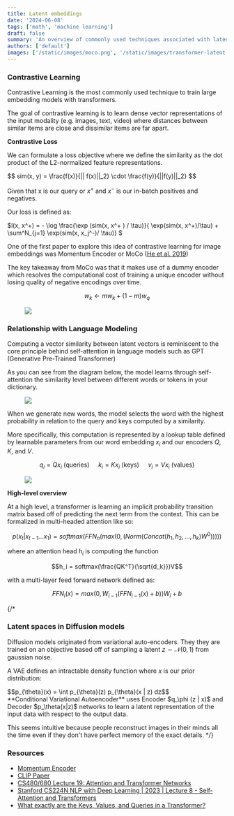 ```yaml
---
title: Latent embeddings
date: '2024-06-08'
tags: ['math', 'machine learning']
draft: false
summary: 'An overview of commonly used techniques associated with latent embeddings'
authors: ['default']
images: ['/static/images/moco.png', '/static/images/transformer-latent.png']
---
```


### **Contrastive Learning**

Contrastive Learning is the most commonly used technique to train large embedding models with transformers.

The goal of contrastive learning is to learn dense vector representations of the input modality (e.g. images, text, video) where distances between similar items are close and dissimilar items are far apart.

**Contrastive Loss**

We can formulate a loss objective where we define the similarity as the dot product of the L2-normalized feature representations.

<div class="centered text-xl">
$$ sim(x, y) = \frac{f(x)}{|| f(x)||_2} \cdot \frac{f(y)}{||f(y)||_2} $$
</div>

Given that x is our query or $x^+$ and $x^-$ is our in-batch positives and negatives.

Our loss is defined as:

<div class="text-xl">
$l(x, x^+) = - \log \frac{\exp (sim(x, x^+ ) / \tau)}{ \exp(sim(x, x^+)/\tau) + \sum^N_{j=1} \exp(sim(x, x_j^-)/ \tau)} $
</div>

One of the first paper to explore this idea of contrastive learning for image embeddings was Momentum Encoder or MoCo ([He et al. 2019](https://arxiv.org/pdf/1911.05722))

The key takeaway from MoCo was that it makes use of a dummy encoder which resolves the computational cost of training a unique encoder without losing quality of negative encodings over time.

$$w_k \leftarrow m w_k + (1 - m) w_q$$

<figure>
  <img src="/static/images/moco.png" />
</figure>

### **Relationship with Language Modeling**

Computing a vector similarity between latent vectors is reminiscent to the core principle behind self-attention in language models such as GPT (Generative Pre-Trained Transformer)

As you can see from the diagram below, the model learns through self-attention the similarity level between different words or tokens in your dictionary.

<figure>
  <img src="/static/images/transformer-latent.png" />
</figure>

When we generate new words, the model selects the word with the highest probability in relation to the query and keys computed by a similarity.

More specifically, this computation is represented by a lookup table defined by learnable parameters from our word embedding $x_i$ and our encoders $Q$, $K$, and $V$.

$$ q_i = Qx_i \text{ (queries) } \quad k_i = Kx_i \text{ (keys) } \quad v_i = Vx_i \text{ (values)}$$

<figure style={{ textAlign: 'center' }}>
  <img src="/static/images/lookup_table.png" style={{ width: '50%', height: '50%' }} />
</figure>

**High-level overview**

At a high level, a transformer is learning an implicit probability transition matrix based off of predicting the next
term from the context. This can be formalized in multi-headed attention like so:

$$p(x_t | x_{t-1} ... x_{1}) = softmax(FFN_n(max(0, (Norm(Concat(h_1, h_2, ... , h_k) W^0 )))))$$

where an attention head $h_i$ is computing the function

$$h_i = softmax(\frac{QK^T}{\sqrt{d_k}})V$$

with a multi-layer feed forward network defined as:

$$FFN_i(x) = max(0, W_{i-1}(FFN_{i-1}(x) + b))W_i + b$$

{/\*

### Latent spaces in Diffusion models

Diffusion models originated from variational auto-encoders. They they are trained on an objective based off of sampling a latent $z \sim \mathcal{N}(0,1)$ from gaussian noise.

A VAE defines an intractable density function where $x$ is our prior distribution:

<div class="text-xl">
    $$p_{\theta}(x) = \int p_{\theta}(z) p_{\theta}(x | z) dz$$
</div>
**Conditional Variational Autoencoder** uses Encoder $q_\phi (z | x)$ and Decoder $p_\theta(x|z)$ networks to learn 
a latent representation of the input data with respect to the output data.

This seems intuitive because people reconstruct images in their minds all the time even if they don't have perfect memory of the
exact details.
\*/}

### Resources

- [Momentum Encoder](https://arxiv.org/pdf/1911.05722)
- [CLIP Paper](https://proceedings.mlr.press/v139/radford21a/radford21a.pdf)
- [CS480/680 Lecture 19: Attention and Transformer Networks](https://www.youtube.com/watch?v=OyFJWRnt_AY)
- [Stanford CS224N NLP with Deep Learning | 2023 | Lecture 8 - Self-Attention and Transformers](https://www.youtube.com/watch?v=LWMzyfvuehA)
- [What exactly are the Keys, Values, and Queries in a Transformer?](https://stats.stackexchange.com/questions/421935/what-exactly-are-keys-queries-and-values-in-attention-mechanisms/531971#531971)
